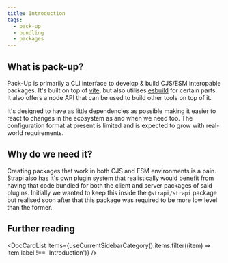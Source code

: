 ```yaml
---
title: Introduction
tags:
  - pack-up
  - bundling
  - packages
---
```


## What is pack-up?

Pack-Up is primarily a CLI interface to develop & build CJS/ESM interopable packages. It's built on top of [vite](https://vitejs.dev/),
but also utilises [esbuild](https://esbuild.github.io/) for certain parts. It also offers a node API that can be used
to build other tools on top of it.

It's designed to have as little dependencies as possible making it easier to react to changes in the ecosystem as and when we need too.
The configuration format at present is limited and is expected to grow with real-world requirements.

## Why do we need it?

Creating packages that work in both CJS and ESM environments is a pain. Strapi also has it's own plugin system that realistically
would benefit from having that code bundled for both the client and server packages of said plugins. Initially we wanted to keep
this inside the `@strapi/strapi` package but realised soon after that this package was required to be more low level than the former.

## Further reading


<DocCardList
  items={useCurrentSidebarCategory().items.filter((item) => item.label !== 'Introduction')}
/>
